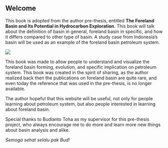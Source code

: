 ## Welcome {.unnumbered}

This book is adopted from the author pre-thesis, entitled **The Foreland Basin and Its Potential in Hydrocarbon Exploration**. This book will talk about the definition of basin in general, foreland basin in specific, and how it differs compared to other type of basin. A study case from Indonesia's basin will be used as an example of the foreland basin petroleum system.

![](images/CleanShot%202023-04-01%20at%2004.54.38.png)

This book was made to allow people to understand and visualize the foreland basin forming, evolution, and specific implication on petroleum system. This book was created in the spirit of sharing, as the author realized back then the publications on foreland basin are quite rare, and even today the reference that was used in the pre-thesis, is no longer available.

The author hopeful that this website will be useful, not only for people learning about petroleum system, but also people interested in learning about foreland basin.

::: callout-note
Special thanks to Budianto Toha as my supervisor for this pre-thesis project, who always encourage me to do more and learn more new things about basin analysis and alike.

*Semoga sehat selalu pak Bud!*
:::
